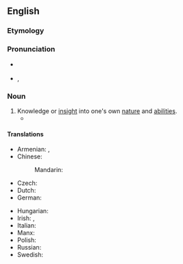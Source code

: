 ==English==
{{wikipedia}}

===Etymology===
{{prefix|en|self|knowledge}}

===Pronunciation===
* {{a|RP}} {{IPA|en|/ˈsɛlfˌnɒl.ɪdʒ/}}
* {{a|GA}} {{enPR|nŏl′ij}}, {{IPA|en|/ˈsɛlfˌnɑl.ɪdʒ/}}

===Noun===
{{en-noun|-}}

# Knowledge or [[insight]] into one's own [[nature]] and [[ability|abilities]].
#* {{quote-book|en|year=1842|author={{w|Letitia Elizabeth Landon}}|title=Lady Anne Granard|volume=1|page=144|text=A girl's love is half poetry, an unconscious preference till startled into '''self-knowledge'''. Isabella had been grateful for Mr. Glentworth's kindness—struck with his cultivated mind, and impressed with his distinguished appearance; so were all her sisters; but she alone was timid in expressing that admiration; in her alone had they inspired that feeling, which, shy, vague, and tender, is love.}}

====Translations====
{{trans-top|knowledge or insight into one's own nature and abilities}}
* Armenian: {{t+|hy|ինքնաճանաչում}}, {{t+|hy|ինքնաճանաչողություն}}
* Chinese:
*: Mandarin: {{t|cmn|自知之明|tr=zìzhīzhīmíng|sc=Hani}}
* Czech: {{t|cs|sebereflexe|f}}
* Dutch: {{t+|nl|zelfkennis|f}}
* German: {{t+|de|Selbsterkenntnis|f}}
{{trans-mid}}
* Hungarian: {{t+|hu|önismeret}}
* Irish: {{t|ga|féinaithne|f}}, {{t|ga|féinfhios|m}}
* Italian: {{t|it|autoconoscenza|f}}
* Manx: {{t|gv|hene-enney|f}}
* Polish: {{t|pl|samowiedza|f}}
* Russian: {{t+|ru|самопозна́ние|n}}
* Swedish: {{t+|sv|självkännedom|c}}
{{trans-bottom}}